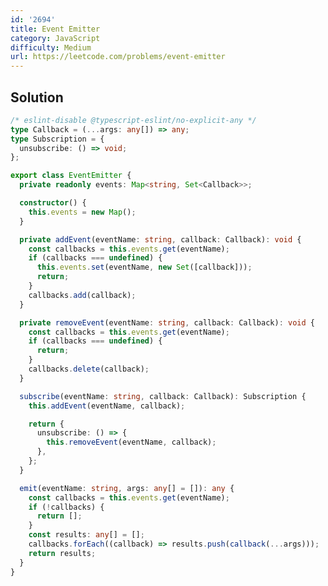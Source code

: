 ```yaml
---
id: '2694'
title: Event Emitter
category: JavaScript
difficulty: Medium
url: https://leetcode.com/problems/event-emitter
---
```


## Solution

```typescript filename="solution.ts" copy
/* eslint-disable @typescript-eslint/no-explicit-any */
type Callback = (...args: any[]) => any;
type Subscription = {
  unsubscribe: () => void;
};

export class EventEmitter {
  private readonly events: Map<string, Set<Callback>>;

  constructor() {
    this.events = new Map();
  }

  private addEvent(eventName: string, callback: Callback): void {
    const callbacks = this.events.get(eventName);
    if (callbacks === undefined) {
      this.events.set(eventName, new Set([callback]));
      return;
    }
    callbacks.add(callback);
  }

  private removeEvent(eventName: string, callback: Callback): void {
    const callbacks = this.events.get(eventName);
    if (callbacks === undefined) {
      return;
    }
    callbacks.delete(callback);
  }

  subscribe(eventName: string, callback: Callback): Subscription {
    this.addEvent(eventName, callback);

    return {
      unsubscribe: () => {
        this.removeEvent(eventName, callback);
      },
    };
  }

  emit(eventName: string, args: any[] = []): any {
    const callbacks = this.events.get(eventName);
    if (!callbacks) {
      return [];
    }
    const results: any[] = [];
    callbacks.forEach((callback) => results.push(callback(...args)));
    return results;
  }
}
```
